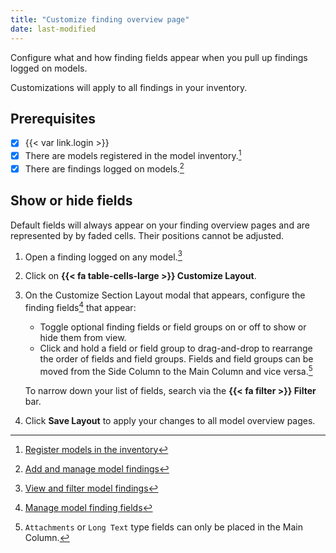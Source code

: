 ```yaml
---
title: "Customize finding overview page"
date: last-modified
---
```


Configure what and how finding fields appear when you pull up findings logged on models.

:::{.callout title="Changes are automatically saved to your account and do not affect other users."}
Customizations will apply to all findings in your inventory.

:::

::: {.attn}

## Prerequisites

- [x] {{< var link.login >}}
- [x] There are models registered in the model inventory.[^1]
- [x] There are findings logged on models.[^2]

:::

## Show or hide fields

::: {.callout title="Only custom finding fields can be shown or hidden."}
Default fields will always appear on your finding overview pages and are represented by by faded cells. Their positions cannot be adjusted.
:::

1. Open a finding logged on any model.[^3]

2. Click on **{{< fa table-cells-large >}} Customize Layout**.

3. On the Customize Section Layout modal that appears, configure the finding fields[^4] that appear:

   - Toggle optional finding fields or field groups on or off to show or hide them from view.
   - Click and hold a field or field group to drag-and-drop to rearrange the order of fields and field groups. Fields and field groups can be moved from the Side Column to the Main Column and vice versa.[^5]

   To narrow down your list of fields, search via the **{{< fa filter >}} Filter** bar.

4. Click **Save Layout** to apply your changes to all model overview pages.


<!-- FOOTNOTES -->

[^1]: [Register models in the inventory](register-models-in-inventory.qmd)

[^2]: [Add and manage model findings](add-manage-model-findings.qmd)

[^3]: [View and filter model findings](view-filter-model-findings.qmd)

[^4]: [Manage model finding fields](/guide/model-validation/manage-model-finding-fields.qmd#finding-field-types)

[^5]: `Attachments` or `Long Text` type fields can only be placed in the Main Column.
